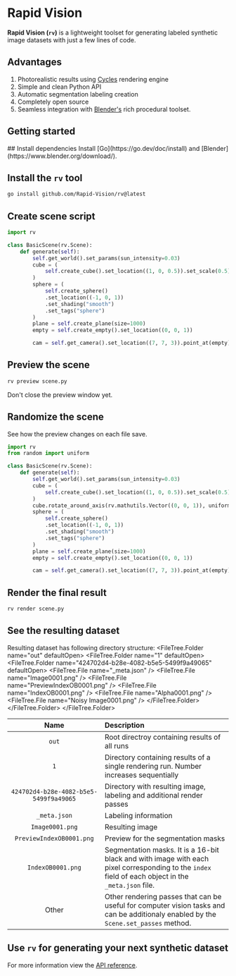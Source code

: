 
# Rapid Vision

**Rapid Vision (`rv`)** is a lightweight toolset for generating labeled synthetic image datasets with just a few lines of code.

## Advantages
1. Photorealistic results using [Cycles](https://www.blender.org/features/rendering/#cycles) rendering engine
2. Simple and clean Python API
3. Automatic segmentation labeling creation
3. Completely open source
4. Seamless integration with [Blender's](https://www.blender.org/) rich procedural toolset.


## Getting started

<Steps>
## Install dependencies
Install [Go](https://go.dev/doc/install) and [Blender](https://www.blender.org/download/).

## Install the `rv` tool
```bash copy
go install github.com/Rapid-Vision/rv@latest
```

## Create scene script
```python copy setLineNumebers filename="scene.py"
import rv

class BasicScene(rv.Scene):
    def generate(self):
        self.get_world().set_params(sun_intensity=0.03)
        cube = (
            self.create_cube().set_location((1, 0, 0.5)).set_scale(0.5).set_tags("cube")
        )
        sphere = (
            self.create_sphere()
            .set_location((-1, 0, 1))
            .set_shading("smooth")
            .set_tags("sphere")
        )
        plane = self.create_plane(size=1000)
        empty = self.create_empty().set_location((0, 0, 1))

        cam = self.get_camera().set_location((7, 7, 3)).point_at(empty)
```

## Preview the scene
```bash copy
rv preview scene.py
```
Don't close the preview window yet.

## Randomize the scene
See how the preview changes on each file save.
```python copy setLineNumebers filename="scene.py" {2, 10}
import rv
from random import uniform

class BasicScene(rv.Scene):
    def generate(self):
        self.get_world().set_params(sun_intensity=0.03)
        cube = (
            self.create_cube().set_location((1, 0, 0.5)).set_scale(0.5).set_tags("cube")
        )
        cube.rotate_around_axis(rv.mathutils.Vector((0, 0, 1)), uniform(0, 360))
        sphere = (
            self.create_sphere()
            .set_location((-1, 0, 1))
            .set_shading("smooth")
            .set_tags("sphere")
        )
        plane = self.create_plane(size=1000)
        empty = self.create_empty().set_location((0, 0, 1))

        cam = self.get_camera().set_location((7, 7, 3)).point_at(empty)
```
## Render the final result
```bash copy
rv render scene.py
```

## See the resulting dataset
Resulting dataset has following directory structure:
<FileTree>
  <FileTree.Folder name="out" defaultOpen>
    <FileTree.Folder name="1" defaultOpen>
        <FileTree.Folder name="424702d4-b28e-4082-b5e5-5499f9a49065" defaultOpen>
        <FileTree.File name="_meta.json" />
        <FileTree.File name="Image0001.png" />
        <FileTree.File name="PreviewIndexOB0001.png" />
        <FileTree.File name="IndexOB0001.png" />
        <FileTree.File name="Alpha0001.png" />
        <FileTree.File name="Noisy Image0001.png" />
        </FileTree.Folder>
    </FileTree.Folder>
  </FileTree.Folder>
</FileTree>

|                  Name                  | Description                                                                                                                                         |
| :------------------------------------: | :-------------------------------------------------------------------------------------------------------------------------------------------------- |
|                 `out`                  | Root directroy containing results of all runs                                                                                                       |
|                  `1`                   | Directory containing results of a single rendering run. Number increases sequentially                                                               |
| `424702d4-b28e-4082-b5e5-5499f9a49065` | Directory with resulting image, labeling and additional render passes                                                                               |
|              `_meta.json`              | Labeling information                                                                                                                                |
|            `Image0001.png`             | Resulting image                                                                                                                                     |
|        `PreviewIndexOB0001.png`        | Preview for the segmentation masks                                                                                                                  |
|           `IndexOB0001.png`            | Segmentation masks. It is a 16-bit black and with image with each pixel corresponding to the `index` field of each object in the `_meta.json` file. |
|                 Other                  | Other rendering passes that can be useful for computer vision tasks and can be additionaly enabled by the `Scene.set_passes` method.                |

## Use `rv` for generating your next synthetic dataset
For more information view the [API reference](/docs/api).

</Steps>

